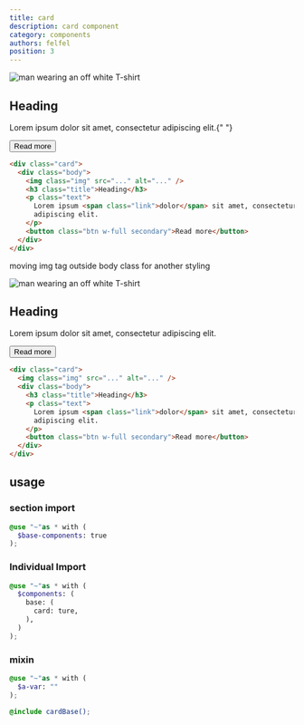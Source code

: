 ```yaml
---
title: card
description: card component
category: components
authors: felfel
position: 3
---
```



<BrowserBlock>
  <div class="prototype p-5">
    <div class="prototype-gap my-5">
      <div style={{ width: "286px" }} class="card">
        <div class="body">
          <Image
            class="img"
            width={250}
            height={200}
            src={CardImage}
            alt="man wearing an off white T-shirt "
          />
          <h2 class="title">Heading</h2>
          <p class="text">
            Lorem ipsum <span class="link">dolor</span> sit amet, consectetur
            adipiscing elit.{" "}
          </p>
          <button style={{ width: "100%" }} class="btn secondary">
            Read more
          </button>
        </div>
      </div>
    </div>
  </div>
</BrowserBlock>


```html
<div class="card">
  <div class="body">
    <img class="img" src="..." alt="..." />
    <h3 class="title">Heading</h3>
    <p class="text">
      Lorem ipsum <span class="link">dolor</span> sit amet, consectetur
      adipiscing elit.
    </p>
    <button class="btn w-full secondary">Read more</button>
  </div>
</div>
```

moving img tag outside body class for another styling

<BrowserBlock>
  <div class="prototype p-5">
  <div class="prototype-gap my-5">
    <div style={{ width: "252px" }} class="card">
        <Image
          class="img"
          width={250}
          height={200}
          src={CardImage}
          alt="man wearing an off white T-shirt "
        />
      <div class="body">
        <h2 class="title">Heading</h2>
        <p class="text">Lorem ipsum <span class="link">dolor</span> sit amet, consectetur
          adipiscing elit. </p>
        <button style={{ width:"100%"}} class="btn secondary">Read more</button>
      </div>
    </div>
  </div>
  </div>
</BrowserBlock>



```html
<div class="card">
  <img class="img" src="..." alt="..." />
  <div class="body">
    <h3 class="title">Heading</h3>
    <p class="text">
      Lorem ipsum <span class="link">dolor</span> sit amet, consectetur
      adipiscing elit.
    </p>
    <button class="btn w-full secondary">Read more</button>
  </div>
</div>
```

## usage

### section import

```scss
@use "~"as * with (
  $base-components: true
);
```

### Individual Import

```scss
@use "~"as * with (
  $components: (
    base: (
      card: ture,
    ),
  )
);
```

### mixin

```scss
@use "~"as * with (
  $a-var: ""
);

@include cardBase();
```

